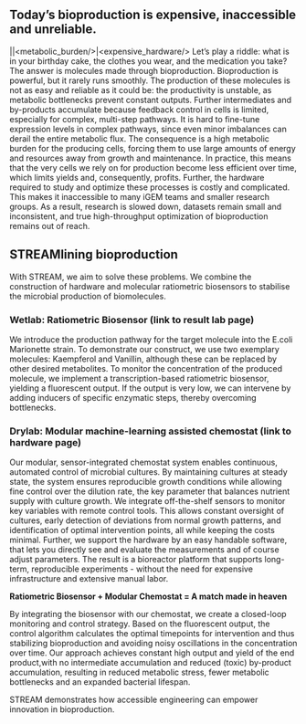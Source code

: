
## Today’s bioproduction is expensive, inaccessible and unreliable.


|<BioproductionOscillations/>|<metabolic_burden/>|<expensive_hardware/>
Let’s play a riddle: what is in your birthday cake, the clothes you wear, and the medication you take? The answer is molecules made through bioproduction. Bioproduction is powerful, but it rarely runs smoothly. The production of these molecules is not as easy and reliable as it could be: the productivity is unstable, as metabolic bottlenecks prevent constant outputs. Further intermediates and by-products accumulate because feedback control in cells is limited, especially for complex, multi-step pathways. It is hard to fine-tune expression levels in complex pathways, since even minor imbalances can derail the entire metabolic flux. The consequence is a high metabolic burden for the producing cells, forcing them to use large amounts of energy and resources away from growth and maintenance. In practice, this means that the very cells we rely on for production become less efficient over time, which limits yields and, consequently, profits. Further, the hardware required to study and optimize these processes is costly and complicated. This makes it inaccessible to many iGEM teams and smaller research groups. As a result, research is slowed down, datasets remain small and inconsistent, and true high-throughput optimization of bioproduction remains out of reach.

## STREAMlining bioproduction
With STREAM, we aim to solve these problems. We combine the construction of hardware and molecular ratiometric biosensors to stabilise the microbial production of biomolecules.

### Wetlab: Ratiometric Biosensor (link to result lab page)
We introduce the production pathway for the target molecule into the E.coli Marionette strain. To demonstrate our construct, we use two exemplary molecules: Kaempferol and Vanillin, although these can be replaced by other desired metabolites. To monitor the concentration of the produced molecule, we implement a transcription-based ratiometric biosensor, yielding a fluorescent output. If the output is very low, we can intervene by adding inducers of specific enzymatic steps, thereby overcoming bottlenecks. 

### Drylab: Modular machine-learning assisted chemostat (link to hardware page)
Our modular, sensor-integrated chemostat system enables continuous, automated control of microbial cultures. By maintaining cultures at steady state, the system ensures reproducible growth conditions while allowing fine control over the dilution rate, the key parameter that balances nutrient supply with culture growth. We integrate off-the-shelf sensors to monitor key variables with remote control tools. This allows constant oversight of cultures, early detection of deviations from normal growth patterns, and identification of optimal intervention points, all while keeping the costs minimal. Further, we support the hardware by an easy handable software, that lets you directly see and evaluate the measurements and of course adjust parameters.
The result is a bioreactor platform that supports long-term, reproducible experiments - without the need for expensive infrastructure and extensive manual labor. 

**Ratiometric Biosensor + Modular Chemostat = A match made in heaven** 

By integrating the biosensor with our chemostat, we create a closed-loop monitoring and control strategy. Based on the fluorescent output, the control algorithm calculates the optimal timepoints for intervention and thus stabilizing bioproduction and avoiding noisy oscillations in the concentration over time. Our approach achieves constant high output and yield of the end product,with no intermediate accumulation and reduced (toxic) by-product accumulation, resulting in reduced metabolic stress, fewer metabolic bottlenecks and an expanded bacterial lifespan.

STREAM demonstrates how accessible engineering can empower innovation in bioproduction.
